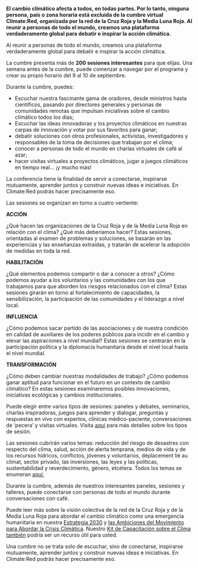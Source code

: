 
**El cambio climático afecta a todos, en todas partes. Por lo tanto, ninguna persona, país o zona horaria está excluida de la cumbre virtual Climate:Red, organizada por la red de la Cruz Roja y la Media Luna Roja. Al reunir a personas de todo el mundo, creamos una plataforma verdaderamente global para debatir e inspirar la acción climática.**

Al reunir a personas de todo el mundo, creamos una plataforma verdaderamente global para debatir e inspirar la acción climática.

La cumbre presenta más de **200 sesiones interesantes** para que elijas. Una semana antes de la cumbre, puede comenzar a navegar por el programa y crear su propio horario del 9 al 10 de septiembre.

Durante la cumbre, puedes:

* Escuchar nuestra fascinante gama de oradores, desde ministros hasta científicos, pasando por directores generales y personas de comunidades remotas que impulsan iniciativas sobre el cambio climático todos los días; 
* Escuchar las ideas innovadoras y los proyectos climáticos en nuestras carpas de innovación y votar por sus favoritos para ganar; 
* debatir soluciones con otros profesionales, activistas, investigadores y responsables de la toma de decisiones que trabajan por el clima; 
* conocer a personas de todo el mundo en charlas virtuales de café al azar; 
* hacer visitas virtuales a proyectos climáticos, jugar a juegos climáticos en tiempo real... ¡y mucho más!

La conferencia tiene la finalidad de servir a  conectarse, inspirarse mutuamente, aprender juntos y construir nuevas ideas e iniciativas. En Climate:Red podrás hacer precisamente eso.

Las sesiones se organizan en torno a cuatro vertiente:

**ACCIÓN**

¿Qué hacen las organizaciones de la Cruz Roja y de la Media Luna Roja en relación con el clima? ¿Qué más deberíamos hacer? Estas sesiones, orientadas al examen de problemas y soluciones, se basarán en las experiencias y las enseñanzas extraídas, y tratarán de acelerar la adopción de medidas en toda la red.
 
**HABILITACIÓN**

¿Qué elementos podemos compartir o dar a conocer a otros? ¿Cómo podemos ayudar a los voluntarios y las comunidades con los que trabajamos para que aborden los riesgos relacionados con el clima? Estas sesiones girarán en torno al fortalecimiento de capacidades, la sensibilización, la participación de las comunidades y el liderazgo a nivel local.

**INFLUENCIA**

¿Cómo podemos sacar partido de las asociaciones y de nuestra condición en calidad de auxiliares de los poderes públicos para incidir en el cambio y elevar las aspiraciones a nivel mundial? Estas sesiones se centrarán en la participación política y la diplomacia humanitaria desde el nivel local hasta el nivel mundial.

**TRANSFORMACIÓN**

¿Cómo deben cambiar nuestras modalidades de trabajo? ¿Cómo podemos ganar aptitud para funcionar en el futuro en un contexto de cambio climático? En estas sesiones examinaremos posibles innovaciones, iniciativas ecológicas y cambios institucionales.

Puede elegir entre varios tipos de sesiones: paneles y debates, seminarios, charlas inspiradoras, juegos para aprender y dialogar, preguntas y respuestas en vivo con expertos, clínicas médico-paciente, conversaciones de ‘pecera’ y visitas virtuales. Visita [aquí]() para más detalles sobre los tipos de sesión.

Las sesiones cubrirán varios temas: reducción del riesgo de desastres con respecto del clima, salud, acción de alerta temprana, medios de vida y de los recursos hídricos, conflictos, jóvenes y voluntarios, déplacement lié au climat, sector privado, las inversiones, las leyes y las políticas, sustentabilidad y reverdecimiento, género, etcétera. Todos los temas se enumeran [aquí.]()

Durante la cumbre, además de nuestros interesantes paneles, sesiones y talleres, puede conectarse con personas de todo el mundo durante conversaciones con café.

<AtriumVideo />

Puede leer más sobre la visión colectiva de la red de la Cruz Roja y de la Media Luna Roja para abordar el cambio climático como una emergencia humanitaria en nuestra [Estrategia 2030](https://future-rcrc.com/strategy-2030/) y [las Ambiciones del Movimiento para Abordar la Crisis Climática](https://media.ifrc.org/ifrc/wp-content/uploads/sites/5/2020/02/Movement-Climate-Ambitions-2020-final.pdf). Nuestro [Kit de Capacitación sobre el Clima también](https://www.climatecentre.org/training/) podría ser un recurso útil para usted.

Una cumbre no se trata solo de escuchar, sino de conectarse, inspirarse mutuamente, aprender juntos y construir nuevas ideas e iniciativas. En Climate:Red podrás hacer precisamente eso.



